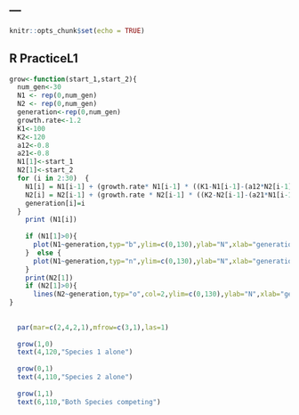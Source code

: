 ---
---

```r
knitr::opts_chunk$set(echo = TRUE)
```

## R PracticeL1



```r
grow<-function(start_1,start_2){
  num_gen<-30
  N1 <- rep(0,num_gen)
  N2 <- rep(0,num_gen)
  generation<-rep(0,num_gen)
  growth.rate<-1.2
  K1<-100	
  K2<-120
  a12<-0.8
  a21<-0.8
  N1[1]<-start_1
  N2[1]<-start_2
  for (i in 2:30)  {
    N1[i] = N1[i-1] + (growth.rate* N1[i-1] * ((K1-N1[i-1]-(a12*N2[i-1]))/K1))
    N2[i] = N2[i-1] + (growth.rate * N2[i-1] * ((K2-N2[i-1]-(a21*N1[i-1]))/K2))
    generation[i]=i
  }
    print (N1[i])
  
    if (N1[1]>0){
      plot(N1~generation,typ="b",ylim=c(0,130),ylab="N",xlab="generation")
    }  else {
      plot(N1~generation,typ="n",ylim=c(0,130),ylab="N",xlab="generation")
    }
    print(N2[1])
    if (N2[1]>0){
      lines(N2~generation,typ="o",col=2,ylim=c(0,130),ylab="N",xlab="generation")}
}
  
  
  par(mar=c(2,4,2,1),mfrow=c(3,1),las=1)
  
  grow(1,0)
  text(4,120,"Species 1 alone")
  
  grow(0,1)
  text(4,110,"Species 2 alone")
  
  grow(1,1)
  text(6,110,"Both Species competing")

```

